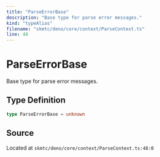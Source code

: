 ```yaml
---
title: "ParseErrorBase"
description: "Base type for parse error messages."
kind: "typeAlias"
filename: "skmtc/deno/core/context/ParseContext.ts"
line: 48
---
```


# ParseErrorBase

Base type for parse error messages.

## Type Definition

```typescript
type ParseErrorBase = unknown
```

## Source

Located at `skmtc/deno/core/context/ParseContext.ts:48:0`
